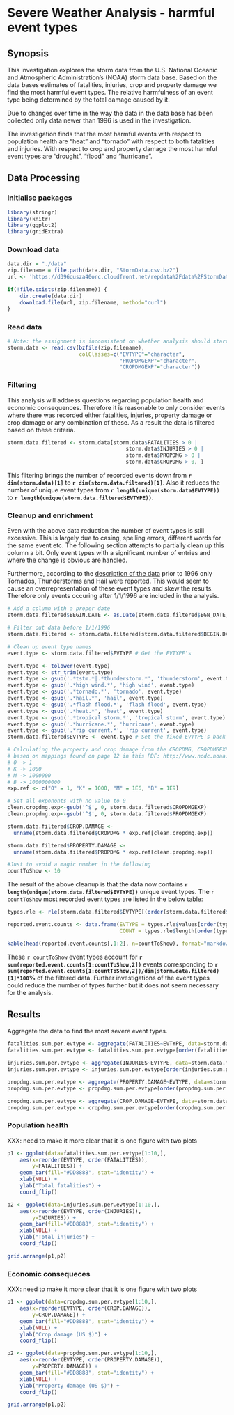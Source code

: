 # Severe Weather Analysis - harmful event types

## Synopsis
This investigation explores the storm data from the U.S. National Oceanic and Atmospheric Administration's (NOAA) storm data base. Based on the data bases estimates of fatalities, injuries, crop and property damage we find the most harmful event types. The relative harmfulness of an event type being determined by the total damage caused by it. 

Due to changes over time in the way the data in the data base has been collected only data newer than 1996 is used in the investigation.

The investigation finds that the most harmful events with respect to population health are "heat" and "tornado" with respect to both fatalities and injuries. With respect to crop and property damage the most harmful event types are "drought", "flood" and "hurricane".

## Data Processing

### Initialise packages

```r
library(stringr)
library(knitr)
library(ggplot2)
library(gridExtra)

```

### Download data

```r
data.dir = "./data"
zip.filename = file.path(data.dir, "StormData.csv.bz2")
url <- 'https://d396qusza40orc.cloudfront.net/repdata%2Fdata%2FStormData.csv.bz2'

if(!file.exists(zip.filename)) {
    dir.create(data.dir)
    download.file(url, zip.filename, method="curl")
}

```

### Read data

```r
# Note: the assignment is inconsistent on whether analysis should start from the csv file or from the csv.bz2 file. I have chosen the later.
storm.data <- read.csv(bzfile(zip.filename), 
                       colClasses=c("EVTYPE"="character", 
                                    "PROPDMGEXP"="character", 
                                    "CROPDMGEXP"="character"))
```

### Filtering
This analysis will address questions regarding population health and economic consequences. Therefore it is reasonable to only consider events where there was recorded either fatalities, injuries, property damage or crop damage or any combination of these. As a result the data is filtered based on these criteria.

```r
storm.data.filtered <- storm.data[storm.data$FATALITIES > 0 | 
                                      storm.data$INJURIES > 0 | 
                                      storm.data$PROPDMG > 0 | 
                                      storm.data$CROPDMG > 0, ]

```

This filtering brings the number of recorded events down from **`r dim(storm.data)[1]`** to **`r dim(storm.data.filtered)[1]`**. Also it reduces the number of unique event types from **`r length(unique(storm.data$EVTYPE))`** to **`r length(unique(storm.data.filtered$EVTYPE))`**.

### Cleanup and enrichment
Even with the above data reduction the number of event types is still excessive. This is largely due to casing, spelling errors, different words for the same event etc. The following section attempts to partially clean up this column a bit. Only event types with a significant number of entries and where the change is obvious are handled.

Furthermore, according to the [description of the data](http://www.ncdc.noaa.gov/stormevents/details.jsp "NOAA Storm Events Database description") prior to 1996 only Tornados, Thunderstorms and Hail were reported. This would seem to cause an overrepresentation of these event types and skew the results. Therefore only events occuring after 1/1/1996 are included in the analysis.

```r
# Add a column with a proper date 
storm.data.filtered$BEGIN.DATE <- as.Date(storm.data.filtered$BGN_DATE, format="%m/%d/%Y")

# Filter out data before 1/1/1996
storm.data.filtered <- storm.data.filtered[storm.data.filtered$BEGIN.DATE>=as.Date('1/1/1996', format="%m/%d/%Y"), ]

# Clean up event type names
event.type <- storm.data.filtered$EVTYPE # Get the EVTYPE's

event.type <- tolower(event.type)
event.type <- str_trim(event.type)
event.type <- gsub('.*tstm.*|.*thunderstorm.*', 'thunderstorm', event.type)
event.type <- gsub('.*high wind.*', 'high wind', event.type)
event.type <- gsub('.*tornado.*', 'tornado', event.type)
event.type <- gsub('.*hail.*', 'hail', event.type)
event.type <- gsub('.*flash flood.*', 'flash flood', event.type)
event.type <- gsub('.*heat.*', 'heat', event.type)
event.type <- gsub('.*tropical storm.*', 'tropical storm', event.type)
event.type <- gsub('.*hurricane.*', 'hurricane', event.type)
event.type <- gsub('.*rip current.*', 'rip current', event.type)
storm.data.filtered$EVTYPE <- event.type # Set the fixed EVTYPE's back

# Calculating the property and crop damage from the CROPDMG, CROPDMGEXP, PROPDMG and PROPDMGEXP columns. The calculation is 
# based on mappings found on page 12 in this PDF: http://www.ncdc.noaa.gov/stormevents/pd01016005curr.pdf
# 0 -> 1
# K -> 1000
# M -> 1000000
# B -> 1000000000
exp.ref <- c("0" = 1, "K" = 1000, "M" = 1E6, "B" = 1E9)

# Set all expononts with no value to 0
clean.cropdmg.exp<-gsub('^$', 0, storm.data.filtered$CROPDMGEXP)
clean.propdmg.exp<-gsub('^$', 0, storm.data.filtered$PROPDMGEXP)

storm.data.filtered$CROP.DAMAGE <-
  unname(storm.data.filtered$CROPDMG * exp.ref[clean.cropdmg.exp])

storm.data.filtered$PROPERTY.DAMAGE <-
  unname(storm.data.filtered$PROPDMG * exp.ref[clean.propdmg.exp])

#Just to avoid a magic number in the following
countToShow <- 10
```

The result of the above cleanup is that the data now contains **`r length(unique(storm.data.filtered$EVTYPE))`** unique event types. The `r countToShow` most recorded event types are listed in the below table: 

```r
types.rle <- rle(storm.data.filtered$EVTYPE[(order(storm.data.filtered$EVTYPE))])

reported.event.counts <- data.frame(EVTYPE = types.rle$values[order(types.rle$length, decreasing = TRUE)], 
                                    COUNT = types.rle$length[order(types.rle$length, decreasing = TRUE)])

kable(head(reported.event.counts[,1:2], n=countToShow), format="markdown")

```

These `r countToShow` event types account for **`r sum(reported.event.counts[1:countToShow,2])`** events corresponding to **`r sum(reported.event.counts[1:countToShow,2])/dim(storm.data.filtered)[1]*100`%** of the filtered data. Further investigations of the event types could reduce the number of types further but it does not seem necessary for the analysis.

## Results
Aggregate the data to find the most severe event types.
```r
fatalities.sum.per.evtype <- aggregate(FATALITIES~EVTYPE, data=storm.data.filtered, sum)
fatalities.sum.per.evtype <- fatalities.sum.per.evtype[order(fatalities.sum.per.evtype$FATALITIES, decreasing = TRUE), ]

injuries.sum.per.evtype <- aggregate(INJURIES~EVTYPE, data=storm.data.filtered, sum)
injuries.sum.per.evtype <- injuries.sum.per.evtype[order(injuries.sum.per.evtype$INJURIES, decreasing = TRUE), ]

propdmg.sum.per.evtype <- aggregate(PROPERTY.DAMAGE~EVTYPE, data=storm.data.filtered, sum)
propdmg.sum.per.evtype <- propdmg.sum.per.evtype[order(propdmg.sum.per.evtype$PROPERTY.DAMAGE, decreasing = TRUE), ]

cropdmg.sum.per.evtype <- aggregate(CROP.DAMAGE~EVTYPE, data=storm.data.filtered, sum)
cropdmg.sum.per.evtype <- cropdmg.sum.per.evtype[order(cropdmg.sum.per.evtype$CROP.DAMAGE, decreasing = TRUE), ]
```

### Population health

XXX: need to make it more clear that it is one figure with two plots
```r
p1 <- ggplot(data=fatalities.sum.per.evtype[1:10,], 
    aes(x=reorder(EVTYPE, order(FATALITIES)),
        y=FATALITIES)) + 
    geom_bar(fill="#DD8888", stat="identity") +
    xlab(NULL) +
    ylab("Total fatalities") +
    coord_flip()

p2 <- ggplot(data=injuries.sum.per.evtype[1:10,], 
    aes(x=reorder(EVTYPE, order(INJURIES)),
        y=INJURIES)) + 
    geom_bar(fill="#DD8888", stat="identity") +
    xlab(NULL) +
    ylab("Total injuries") +
    coord_flip()

grid.arrange(p1,p2)
```

### Economic consequeces
XXX: need to make it more clear that it is one figure with two plots
```r
p1 <- ggplot(data=cropdmg.sum.per.evtype[1:10,], 
    aes(x=reorder(EVTYPE, order(CROP.DAMAGE)),
        y=CROP.DAMAGE)) + 
    geom_bar(fill="#DD8888", stat="identity") +
    xlab(NULL) +
    ylab("Crop damage (US $)") +
    coord_flip()

p2 <- ggplot(data=propdmg.sum.per.evtype[1:10,], 
    aes(x=reorder(EVTYPE, order(PROPERTY.DAMAGE)),
        y=PROPERTY.DAMAGE)) + 
    geom_bar(fill="#DD8888", stat="identity") +
    xlab(NULL) +
    ylab("Property damage (US $)") +
    coord_flip()

grid.arrange(p1,p2)
```

